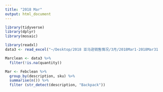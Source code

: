 ```yaml
---
title: "2018 Mar"
output: html_document
---
```



```r
library(tidyverse)
library(dplyr)
library(mosaic)
```

```r
library(readxl)
data3 <- read_excel("~/Desktop/2018 亚马逊销售情况/3月/2018Mar1-2018Mar31CTR.xlsx")
```

```r
Marclean <- data3 %>%
  filter(!is.na(quantity))

Mar <- Febclean %>%
  group_by(description, sku) %>%
  summarise(n()) %>%
  filter (str_detect(description, "Backpack"))
```

